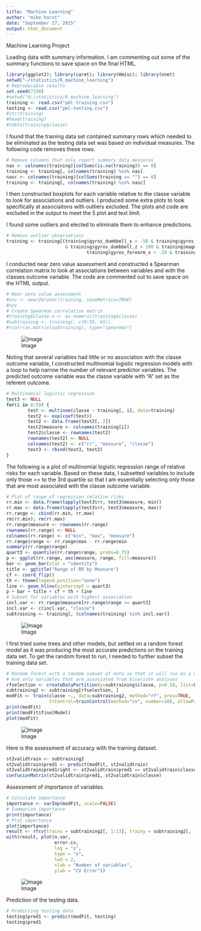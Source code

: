 ```yaml
---
title: "Machine Learning"
author: "mike horst"
date: "September 27, 2015"
output: html_document
---
```


Machine Learning Project

Loading data with summary information. I am commenting out some of the summary functions to save space on the final HTML.

```r
library(ggplot2); library(caret); library(Hmisc); library(nnet)
setwd("~/statistics/R_machine_learning")
# Reproducable results
set.seed(7158)
#setwd("H:/statistics/R_machine_learning")
training <- read.csv("pml-training.csv")
testing <- read.csv("pml-testing.csv")
#str(training)
#head(training)
#table(training$classe)
```

I found that the training data set contained summary rows which needed to be eliminated as the testing data set was based on individual measures. The following code removes these rows.

```r
# Remove columns that only report summary data measures
nas <- colnames(training)[colSums(is.na(training)) == 0]
training <- training[, colnames(training) %in% nas]
nasc <- colnames(training)[colSums(training == "") == 0]        
training <- training[, colnames(training) %in% nasc]
```

I then constructed boxplots for each variable relative to the classe variable to look for associations and outliers. I produced some extra plots to look specifically at associaitons with outliers excluded. The plots and code are excluded in the output to meet the 5 plot and text limit.

I found some outliers and elected to eliminate them to enhance predictions.

```r
# Remove outlier observations
training <- training[(training$gyros_dumbbell_x > -50 & training$gyros_dumbbell_y < 20 
                      & training$gyros_dumbbell_z < 100 & training$magnet_dumbbell_y > -1000 & training$total_accel_forearm < 90 &
                              training$gyros_forearm_x > -20 & training$gyros_forearm_y < 100 & training$gyros_forearm_z < 100), ]
```

I conducted near zero value assessment and constructed a Spearman correlation matrix to look at associations between variables and with the classes outcome variable. The code are commented out to save space on the HTML output.

```r
# Near zero value assessment
#nzv <- nearZeroVar(training, saveMetrics=TRUE)
#nzv
# Create Spearman correlation matrix
#training$classe.n <- as.numeric(training$classe)
#subtraining <- training[, c(8:59, 61)]
#rcorr(as.matrix(subtraining), type="spearman")
```
![Image](https://github.com/mahorst/machine_learning/blob/master/fig/image1.png?raw=true)

Noting that several variables had little or no association with the classe outcome variable, I constructed multinomial logistic regression models with a loop to help narrow the number of relevant predictor variables. The predicted outcome variable was the classe variable with "A" set as the referent outcome.

```r
# Multinomial logistic regression
test3 <- NULL
for(i in 8:59) {
        test <- multinom(classe ~ training[, i], data=training)
        test2 <- exp(coef(test))
        test2 <- data.frame(test2[, 2])
        test2$measure <- colnames(training[i])
        test2$classe <- rownames(test2)
        rownames(test2) <- NULL
        colnames(test2) <- c("rr", "measure", "classe")
        test3 <- rbind(test3, test2)
}
```

The following is a plot of multinomial logistic regression range of relative risks for each variable. Based on these data, I subsetted variables to include only those >= to the 3rd quartile so that I am essentially selecting only those that are most associated with the classe outcome variable.

```r
# Plot of range of regression relative risks
rr.min <- data.frame(tapply(test3$rr, test3$measure, min))
rr.max <- data.frame(tapply(test3$rr, test3$measure, max))
rr.range <- cbind(rr.min, rr.max)
rm(rr.min); rm(rr.max)
rr.range$measure <- rownames(rr.range)
rownames(rr.range) <- NULL
colnames(rr.range) <- c("min", "max", "measure")
rr.range$range <- rr.range$max - rr.range$min
summary(rr.range$range)
quart3 <- quantile(rr.range$range, probs=0.75)
p <- ggplot(rr.range, aes(measure, range, fill=measure))
bar <- geom_bar(stat = "identity")
title <- ggtitle("Range of RR by Measure")
cf <- coord_flip()
th <- theme(legend.position="none")
line <- geom_hline(yintercept = quart3)
p + bar + title + cf + th + line
# Subset for variables with highest association
incl.var <- rr.range$measure[rr.range$range >= quart3]
incl.var <- c(incl.var, "classe")
subtraining <- training[, (colnames(training) %in% incl.var)]
```

![Image](https://github.com/mahorst/machine_learning/blob/master/fig/image2.png?raw=true)

I first tried some trees and other models, but settled on a random forest model as it was producing the most accurate predictions on the training data set. To get the random forest to run, I needed to further subset the training data set.

```r
# Random forest with a random subset of data so that it will run on a desktop
# And only variables that are associated from bivariate analyses
rfselection <- createDataPartition(y=subtraining$classe, p=0.10, list=FALSE)
subtraining2 <- subtraining[rfselection, ]
modFit <- train(classe ~., data=subtraining2, method="rf", prox=TRUE,
                trControl=trainControl(method="cv", number=10), allowParallel=TRUE)
print(modFit)
print(modFit$finalModel)
plot(modFit)
```

![Image](https://github.com/mahorst/machine_learning/blob/master/fig/image3.png?raw=true)

Here is the assessment of accuracy with the training dataset.

```r
st2validtrain <- subtraining2
st2validtrain$pred1 <- predict(modFit, st2validtrain)
st2validtrain$pred1right <- st2validtrain$pred1 == st2validtrain$classe
confusionMatrix(st2validtrain$pred1, st2validtrain$classe)
```

Assessment of importance of variables.

```r
# Calculate importance
importance <- varImp(modFit, scale=FALSE)
# Summarize importance
print(importance)
# Plot importance
plot(importance)
result <- rfcv(trainx = subtraining2[, 1:13], trainy = subtraining2[, 14], ntree = 20)
with(result, plot(n.var, 
                  error.cv, 
                  log = "x", 
                  type = "o", 
                  lwd = 2, 
                  xlab = "Number of variables", 
                  ylab = "CV Error"))
```

![Image](https://github.com/mahorst/machine_learning/blob/master/fig/image4.png?raw=true)

Prediction of the testing data.

```r
# Predicting testing data
testing$pred1 <- predict(modFit, testing)
testing$pred1
```
